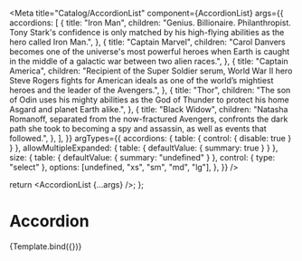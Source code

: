 
<Meta
  title="Catalog/AccordionList"
  component={AccordionList}
  args={{
    accordions: [
      {
        title: "Iron Man",
        children:
          "Genius. Billionaire. Philanthropist. Tony Stark's confidence is only matched by his high-flying abilities as the hero called Iron Man.",
      },
      {
        title: "Captain Marvel",
        children:
          "Carol Danvers becomes one of the universe's most powerful heroes when Earth is caught in the middle of a galactic war between two alien races.",
      },
      {
        title: "Captain America",
        children:
          "Recipient of the Super Soldier serum, World War II hero Steve Rogers fights for American ideals as one of the world’s mightiest heroes and the leader of the Avengers.",
      },
      {
        title: "Thor",
        children:
          "The son of Odin uses his mighty abilities as the God of Thunder to protect his home Asgard and planet Earth alike.",
      },
      {
        title: "Black Widow",
        children:
          "Natasha Romanoff, separated from the now-fractured Avengers, confronts the dark path she took to becoming a spy and assassin, as well as events that followed.",
      },
    ],
  }}
  argTypes={{
    accordions: { table: { control: { disable: true } } },
    allowMultipleExpanded: { table: { defaultValue: { summary: true } } },
    size: {
      table: { defaultValue: { summary: "undefined" } },
      control: { type: "select" },
      options: [undefined, "xs", "sm", "md", "lg"],
    },
  }}
/>

  return <AccordionList {...args} />;
};

# Accordion

<Canvas>
  <Story name="AccordionList">{Template.bind({})}</Story>
</Canvas>

<ArgsTable story="AccordionList" />
